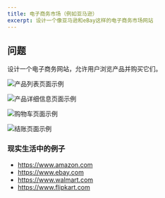 ```yaml
---
title: 电子商务市场（例如亚马逊）
excerpt: 设计一个像亚马逊和eBay这样的电子商务市场网站
---
```


## 问题

设计一个电子商务网站，允许用户浏览产品并购买它们。

![产品列表页面示例](/img/questions/e-commerce-amazon/e-commerce-amazon-plp.png)

![产品详细信息页面示例](/img/questions/e-commerce-amazon/e-commerce-amazon-pdp.png)

![购物车页面示例](/img/questions/e-commerce-amazon/e-commerce-amazon-cart.png)

![结账页面示例](/img/questions/e-commerce-amazon/e-commerce-amazon-checkout.png)

### 现实生活中的例子

* https://www.amazon.com
* https://www.ebay.com
* https://www.walmart.com
* https://www.flipkart.com
